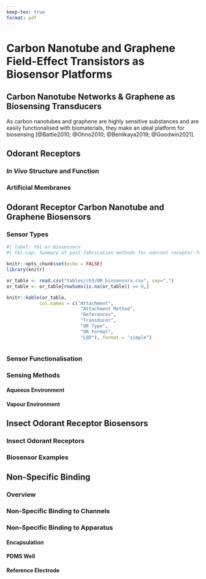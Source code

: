 ```yaml
---
keep-tex: true
format: pdf
---
```


# Carbon Nanotube and Graphene Field-Effect Transistors as Biosensor Platforms

## Carbon Nanotube Networks & Graphene as Biosensing Transducers {#sec-biosensing-transducers}

As carbon nanotubes and graphene are highly sensitive substances and are easily functionalised with biomaterials, they make an ideal platform for biosensing [@Battie2010; @Ohno2010;  @Benlikaya2019; @Goodwin2021].

## Odorant Receptors {#sec-odorant-receptors}

### *In Vivo* Structure and Function

### Artificial Membranes {#sec-artificial-membranes}



## Odorant Receptor Carbon Nanotube and Graphene Biosensors

### Sensor Types

\newpage
\KOMAoptions{paper=landscape,pagesize}

```r
#| label: tbl-or-biosensors
#| tbl-cap: Summary of past fabrication methods for odorant receptor-functionalised carbon nanotube and graphene biosensors. GA = glutaraldehyde, DAN = 1,5-diaminonaphthalene, DMT-MM = 4-(4,6-dimethoxy-1,3,5-triazin-2-yl)-4 methylmorpholinium chloride, NTA = nitrilotriacetic acid, PDL = poly-D-lysine, Ab = Antibody fragments, CNTFET = carbon nanotube field-effect transistor, GFET = graphene field-effect transistor.

knitr::opts_chunk$set(echo = FALSE)
library(knitr)

or_table <- read.csv("tables/ch3/OR_biosensors.csv", sep=",")
or_table <- or_table[rowSums(is.na(or_table)) == 0,]

knitr::kable(or_table, 
            col.names = c("Attachment",
                           "Attachment Method",
                           "References",
                           "Transducer",
                           "OR Type",
                           "OR Format",
                           "LOD"), format = "simple") 
    
```

\newpage
\KOMAoptions{paper=portrait,pagesize}


### Sensor Functionalisation

### Sensing Methods {#sec-biosensor-methods}

#### Aqueous Environment {.unnumbered}

#### Vapour Environment {.unnumbered}

## Insect Odorant Receptor Biosensors

### Insect Odorant Receptors

### Biosensor Examples

##	Non-Specific Binding

### Overview {#sec-non-specific-binding}



###	Non-Specific Binding to Channels

###	Non-Specific Binding to Apparatus

#### Encapsulation {.unnumbered}

#### PDMS Well {.unnumbered}

#### Reference Electrode {.unnumbered}